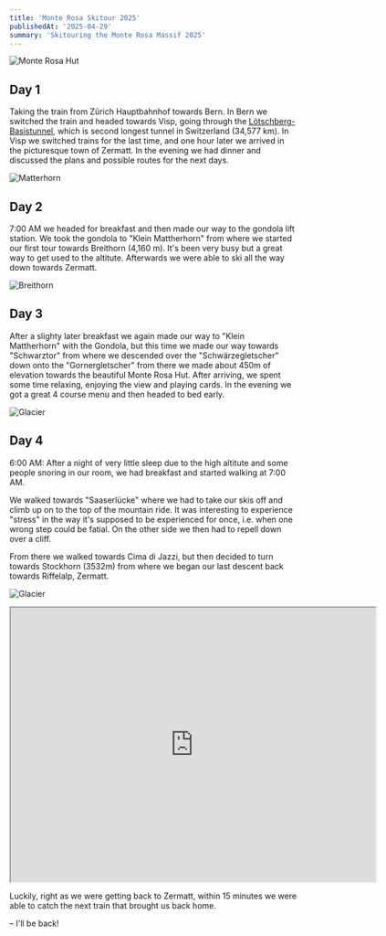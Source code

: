 ```yaml
---
title: 'Monte Rosa Skitour 2025'
publishedAt: '2025-04-29'
summary: 'Skitouring the Monte Rosa Massif 2025'
---
```

![Monte Rosa Hut](/uploads/IMG_9693.png)

## Day 1
Taking the train from Zürich Hauptbahnhof towards Bern. In Bern we switched the train and headed towards Visp, going through the [Lötschberg-Basistunnel](https://de.wikipedia.org/wiki/L%C3%B6tschberg-Basistunnel), which is second longest tunnel in Switzerland (34,577 km). In Visp we switched trains for the last time, and one hour later we arrived in the picturesque town of Zermatt.
In the evening we had dinner and discussed the plans and possible routes for the next days.

![Matterhorn](/uploads/IMG_9439.png)

## Day 2
7:00 AM we headed for breakfast and then made our way to the gondola lift station. We took the gondola to "Klein Mattherhorn" from where we started our first tour towards Breithorn (4,160 m). It's been very busy but a great way to get used to the altitute. Afterwards we were able to ski all the way down towards Zermatt. 

![Breithorn](/uploads/IMG_9481.png)

## Day 3
After a slighty later breakfast we again made our way to "Klein Mattherhorn" with the Gondola, but this time we made our way towards "Schwarztor" from where we descended over the "Schwärzegletscher" down onto the "Gornergletscher" from there we made about 450m of elevation towards the beautiful Monte Rosa Hut.
After arriving, we spent some time relaxing, enjoying the view and playing cards. In the evening we got a great 4 course menu and then headed to bed early.

![Glacier](/uploads/IMG_9631.png)

## Day 4
6:00 AM: After a night of very little sleep due to the high altitute and some people snoring in our room, we had breakfast and started walking at 7:00 AM.

We walked towards "Saaserlücke" where we had to take our skis off and climb up on to the top of the mountain ride. It was interesting to experience "stress" in the way it's supposed to be experienced for once, i.e. when one wrong step could be fatial. On the other side we then had to repell down over a cliff.

From there we walked towards Cima di Jazzi, but then decided to turn towards Stockhorn (3532m) from where we began our last descent back towards Riffelalp, Zermatt.

![Glacier](/uploads/IMG_9784.png)

<div className="relative w-full aspect-video">
  <iframe
    src="https://www.google.com/maps/d/embed?mid=1MCMdBFQRRyRmdsEYPFcpfREAOM_E3Vs&ehbc=2E312F" width="640" height="480"
    className="absolute top-0 left-0 w-full h-full"
    allowfullscreen=""
    loading="lazy"
    referrerpolicy="no-referrer-when-downgrade"
  ></iframe>
</div>

Luckily, right as we were getting back to Zermatt, within 15 minutes we were able to catch the next train that brought us back home.

– I'll be back!